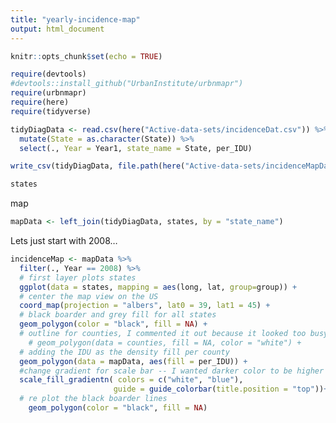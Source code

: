 ```yaml
---
title: "yearly-incidence-map"
output: html_document
---
```


```r
knitr::opts_chunk$set(echo = TRUE)
```

```r
require(devtools)
#devtools::install_github("UrbanInstitute/urbnmapr")
require(urbnmapr)
require(here)
require(tidyverse)
```

```r
tidyDiagData <- read.csv(here("Active-data-sets/incidenceDat.csv")) %>%
  mutate(State = as.character(State)) %>%
  select(., Year = Year1, state_name = State, per_IDU)

write_csv(tidyDiagData, file.path(here("Active-data-sets/incidenceMapData.csv")))

```

```r
states
```


map
```r
mapData <- left_join(tidyDiagData, states, by = "state_name")


```
Lets just start with 2008...
```r

incidenceMap <- mapData %>%
  filter(., Year == 2008) %>%
  # first layer plots states 
  ggplot(data = states, mapping = aes(long, lat, group=group)) + 
  # center the map view on the US
  coord_map(projection = "albers", lat0 = 39, lat1 = 45) +
  # black boarder and grey fill for all states
  geom_polygon(color = "black", fill = NA) +
  # outline for counties, I commented it out because it looked too busy 
    # geom_polygon(data = counties, fill = NA, color = "white") +
  # adding the IDU as the density fill per county
  geom_polygon(data = mapData, aes(fill = per_IDU)) +
  #change gradient for scale bar -- I wanted darker color to be higher IDU density. 
  scale_fill_gradientn( colors = c("white", "blue"),
                       guide = guide_colorbar(title.position = "top"))+
  # re plot the black boarder lines
    geom_polygon(color = "black", fill = NA)


```

